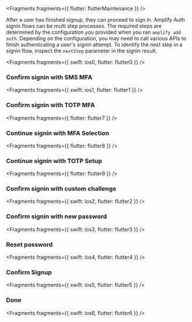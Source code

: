
<Fragments fragments={{ flutter: flutterMaintenance }} />

After a user has finished signup, they can proceed to sign in. Amplify Auth signin flows can be multi step processes. The required steps are determined by the configuration you provided when you ran `amplify add auth`. Depending on the configuration, you may need to call various APIs to finish authenticating a user's signin attempt. To identify the next step in a signin flow, inspect the `nextStep` parameter in the signin result.



<Fragments fragments={{ swift: ios0, flutter: flutter0 }} />

### Confirm signin with SMS MFA



<Fragments fragments={{ swift: ios1, flutter: flutter1 }} />

### Confirm signin with TOTP MFA


<Fragments fragments={{ flutter: flutter7 }} />

### Continue signin with MFA Selection


<Fragments fragments={{ flutter: flutter8 }} />

### Continue signin with TOTP Setup


<Fragments fragments={{ flutter: flutter9 }} />

### Confirm signin with custom challenge



<Fragments fragments={{ swift: ios2, flutter: flutter2 }} />

### Confirm signin with new password



<Fragments fragments={{ swift: ios3, flutter: flutter3 }} />

### Reset password



<Fragments fragments={{ swift: ios4, flutter: flutter4 }} />

### Confirm Signup



<Fragments fragments={{ swift: ios5, flutter: flutter5 }} />

### Done



<Fragments fragments={{ swift: ios6, flutter: flutter6 }} />
